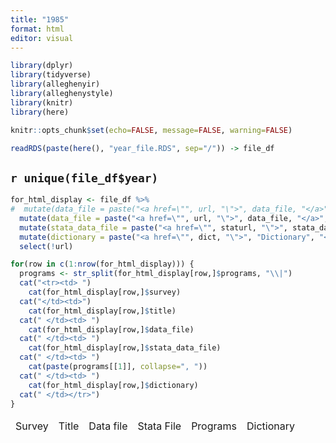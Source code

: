 ```yaml
---
title: "1985"
format: html
editor: visual
---
```


```r
library(dplyr)
library(tidyverse)
library(alleghenyir)
library(alleghenystyle)
library(knitr)
library(here)

knitr::opts_chunk$set(echo=FALSE, message=FALSE, warning=FALSE)

readRDS(paste(here(), "year_file.RDS", sep="/")) -> file_df
```

## `r unique(file_df$year)`

```r
for_html_display <- file_df %>%
#  mutate(data_file = paste("<a href=\"", url, "\">", data_file, "</a>", sep="")) %>%
  mutate(data_file = paste("<a href=\"", url, "\">", data_file, "</a>", sep="")) %>%
  mutate(stata_data_file = paste("<a href=\"", staturl, "\">", stata_data_file, "</a>", sep="")) %>%
  mutate(dictionary = paste("<a href=\"", dict, "\">", "Dictionary", "</a>", sep="")) %>%
  select(!url)
```

<table>
<thead><tr><td> Survey </td><td> Title </td><td> Data file </td><td> Stata File </td><td> Programs </td><td> Dictionary </td><td></thead>
<tbody>
```r
for(row in c(1:nrow(for_html_display))) {
  programs <- str_split(for_html_display[row,]$programs, "\\|")
  cat("<tr><td> ")
    cat(for_html_display[row,]$survey)
  cat("</td><td>")
    cat(for_html_display[row,]$title)
  cat(" </td><td> ")
    cat(for_html_display[row,]$data_file)
  cat(" </td><td> ")
    cat(for_html_display[row,]$stata_data_file)
  cat(" </td><td> ")
    cat(paste(programs[[1]], collapse=", "))
  cat(" </td><td> ")
    cat(for_html_display[row,]$dictionary)
  cat(" </td></tr>")
}
```
</tbody>
</table>

